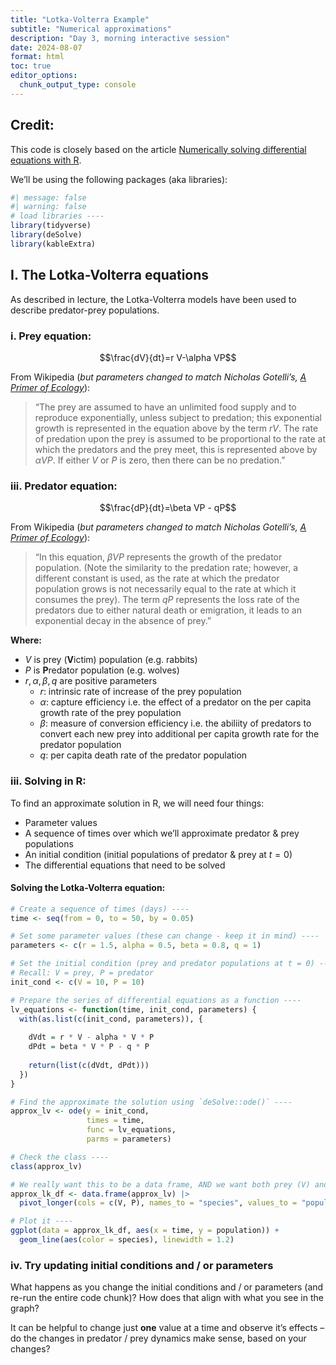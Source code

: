 ```yaml
---
title: "Lotka-Volterra Example"
subtitle: "Numerical approximations"
description: "Day 3, morning interactive session"
date: 2024-08-07
format: html
toc: true
editor_options: 
  chunk_output_type: console
---
```


::: {.callout-note}
## **Credit:** 
This code is closely based on the article [Numerically solving differential equations with R](https://rstudio-pubs-static.s3.amazonaws.com/32888_197d1a1896534397b67fb04e0d4899ae.html).
:::

We'll be using the following packages (aka libraries):

```r
#| message: false
#| warning: false
# load libraries ----
library(tidyverse)
library(deSolve)
library(kableExtra)
```

## I. The Lotka-Volterra equations

As described in lecture, the Lotka-Volterra models have been used to describe predator-prey populations.

### i. Prey equation:

$$\frac{dV}{dt}=r V-\alpha VP$$

From Wikipedia (*but parameters changed to match Nicholas Gotelli's, [A Primer of Ecology](https://global.oup.com/academic/product/a-primer-of-ecology-9780878933181?cc=ca&lang=en&)*): 

>"The prey are assumed to have an unlimited food supply and to reproduce exponentially, unless subject to predation; this exponential growth is represented in the equation above by the term $rV$. The rate of predation upon the prey is assumed to be proportional to the rate at which the predators and the prey meet, this is represented above by $\alpha VP$. If either $V$ or $P$ is zero, then there can be no predation."

### iii. Predator equation:

$$\frac{dP}{dt}=\beta VP - qP$$

From Wikipedia (*but parameters changed to match Nicholas Gotelli's, [A Primer of Ecology](https://global.oup.com/academic/product/a-primer-of-ecology-9780878933181?cc=ca&lang=en&)*): 

>"In this equation, $\beta VP$ represents the growth of the predator population. (Note the similarity to the predation rate; however, a different constant is used, as the rate at which the predator population grows is not necessarily equal to the rate at which it consumes the prey). The term $qP$ represents the loss rate of the predators due to either natural death or emigration, it leads to an exponential decay in the absence of prey."

**Where:**

-   $V$ is prey (**V**ictim) population (e.g. rabbits)
-   $P$ is **P**redator population (e.g. wolves)
-   $r, \alpha, \beta, q$ are positive parameters
    - $r$: intrinsic rate of increase of the prey population
    - $\alpha$: capture efficiency i.e. the effect of a predator on the per capita growth rate of the prey population
    - $\beta$: measure of conversion efficiency i.e. the abiliity of predators to convert each new prey into additional per capita growth rate for the predator population
    - $q$: per capita death rate of the predator population

### iii. Solving in R:

To find an approximate solution in R, we will need four things: 

- Parameter values 
- A sequence of times over which we'll approximate predator & prey populations 
- An initial condition (initial populations of predator & prey at $t = 0$) 
- The differential equations that need to be solved

#### Solving the Lotka-Volterra equation:

```r
# Create a sequence of times (days) ----
time <- seq(from = 0, to = 50, by = 0.05)

# Set some parameter values (these can change - keep it in mind) ----
parameters <- c(r = 1.5, alpha = 0.5, beta = 0.8, q = 1)

# Set the initial condition (prey and predator populations at t = 0) ----
# Recall: V = prey, P = predator
init_cond <- c(V = 10, P = 10)

# Prepare the series of differential equations as a function ----
lv_equations <- function(time, init_cond, parameters) {
  with(as.list(c(init_cond, parameters)), {
    
    dVdt = r * V - alpha * V * P
    dPdt = beta * V * P - q * P
    
    return(list(c(dVdt, dPdt)))
  })
}

# Find the approximate the solution using `deSolve::ode()` ----
approx_lv <- ode(y = init_cond,
                 times = time, 
                 func = lv_equations, 
                 parms = parameters)

# Check the class ----
class(approx_lv)

# We really want this to be a data frame, AND we want both prey (V) and predator (P) to be in the same column -- we'll learn why in EDS 221 (tidy data) ----
approx_lk_df <- data.frame(approx_lv) |> 
  pivot_longer(cols = c(V, P), names_to = "species", values_to = "population")

# Plot it ----
ggplot(data = approx_lk_df, aes(x = time, y = population)) +
  geom_line(aes(color = species), linewidth = 1.2)
```

### iv. Try updating initial conditions and / or parameters

What happens as you change the initial conditions and / or parameters (and re-run the entire code chunk)? How does that align with what you see in the graph? 

It can be helpful to change just **one** value at a time and observe it's effects -- do the changes in predator / prey dynamics make sense, based on your changes?
